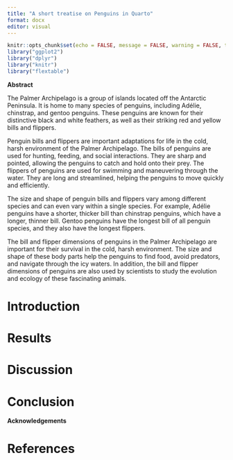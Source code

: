```yaml
---
title: "A short treatise on Penguins in Quarto"
format: docx
editor: visual
---
```


```r
knitr::opts_chunk$set(echo = FALSE, message = FALSE, warning = FALSE, tab.topcaption = TRUE, fig.path = "../output/", dev=c('png'))
library("ggplot2")
library("dplyr")
library("knitr")
library("flextable")
```


**Abstract**

The Palmer Archipelago is a group of islands located off the Antarctic Peninsula. It is home to many species of penguins, including Adélie, chinstrap, and gentoo penguins. These penguins are known for their distinctive black and white feathers, as well as their striking red and yellow bills and flippers.

Penguin bills and flippers are important adaptations for life in the cold, harsh environment of the Palmer Archipelago. The bills of penguins are used for hunting, feeding, and social interactions. They are sharp and pointed, allowing the penguins to catch and hold onto their prey. The flippers of penguins are used for swimming and maneuvering through the water. They are long and streamlined, helping the penguins to move quickly and efficiently.

The size and shape of penguin bills and flippers vary among different species and can even vary within a single species. For example, Adélie penguins have a shorter, thicker bill than chinstrap penguins, which have a longer, thinner bill. Gentoo penguins have the longest bill of all penguin species, and they also have the longest flippers.

The bill and flipper dimensions of penguins in the Palmer Archipelago are important for their survival in the cold, harsh environment. The size and shape of these body parts help the penguins to find food, avoid predators, and navigate through the icy waters. In addition, the bill and flipper dimensions of penguins are also used by scientists to study the evolution and ecology of these fascinating animals. 

# Introduction

# Results

# Discussion

# Conclusion

**Acknowledgements**

# References
